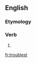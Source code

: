 ==English==

===Etymology===
{{suffix|trouble|est|lang=en}}

===Verb===
{{head|en|verb form}}

# {{en-archaic second-person singular of|trouble|lang=en}}

[[fr:troublest]]